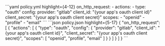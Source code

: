 

<CodeGroup>
```yaml policy.yml highlight={4-12}
on_http_request:
  - actions:
    - type: "oauth"
    config:
    provider: "gitlab"
    client_id: "{your app's oauth client id}"
    client_secret: "{your app's oauth client secret}"
    scopes:
    - "openid"
    - "profile"
    - "email"
```
```json policy.json highlight={5-17}
{
  "on_http_request": [
    {
      "actions": [
        {
          "type": "oauth",
          "config": {
            "provider": "gitlab",
            "client_id": "{your app's oauth client id}",
            "client_secret": "{your app's oauth client secret}",
            "scopes": [
              "openid",
              "profile",
              "email"
            ]
          }
        }
      ]
    }
  ]
}
```
</CodeGroup>
